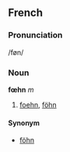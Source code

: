 ==French==
===Pronunciation===
/føn/
===Noun===
'''fœhn''' ''m''

# [[foehn]], [[föhn]]

====Synonym====
*[[föhn]]